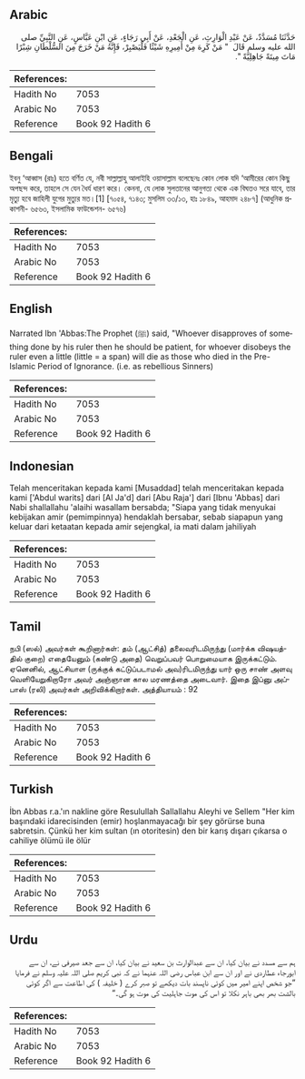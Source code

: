 ## Arabic


<div dir="rtl" lang="ar" style={{fontSize:'larger',backgroundColor:'#f8f9fa',padding:20}}>
حَدَّثَنَا مُسَدَّدٌ، عَنْ عَبْدِ الْوَارِثِ، عَنِ الْجَعْدِ، عَنْ أَبِي رَجَاءٍ، عَنِ ابْنِ عَبَّاسٍ، عَنِ النَّبِيِّ صلى الله عليه وسلم قَالَ ‏ "‏ مَنْ كَرِهَ مِنْ أَمِيرِهِ شَيْئًا فَلْيَصْبِرْ، فَإِنَّهُ مَنْ خَرَجَ مِنَ السُّلْطَانِ شِبْرًا مَاتَ مِيتَةً جَاهِلِيَّةً ‏"‏‏.‏
</div>
<div style={{backgroundColor:'#f8f9fa',padding:20, marginBottom: 10}}><table> <thead> <tr> <th>References:</th> <th></th> </tr> </thead> <tbody><tr><td>Hadith No</td><td>7053</td></tr><tr><td>Arabic No</td><td>7053</td></tr><tr><td>Reference</td><td>Book 92 Hadith 6</td></tr></tbody></table></div>

## Bengali


<div dir="ltr" lang="bn" style={{fontSize:'larger',backgroundColor:'#f8f9fa',padding:20}}>
ইবনু ‘আব্বাস (রাঃ) হতে বর্ণিত যে, নবী সাল্লাল্লাহু আলাইহি ওয়াসাল্লাম বলেছেনঃ কোন লোক যদি ‘আমীরের কোন কিছু অপছন্দ করে, তাহলে সে যেন ধৈর্য ধারণ করে। কেননা, যে লোক সুলতানের আনুগত্য থেকে এক বিঘতও সরে যাবে, তার মৃত্যু হবে জাহিলী যুগের মুত্যুর মত।[1] [৭০৫৪, ৭১৪৩; মুসলিম ৩৩/১৩, হাঃ ১৮৪৯, আহমাদ ২৪৮৭] (আধুনিক প্রকাশনী- ৬৫৬৩, ইসলামিক ফাউন্ডেশন- ৬৫৭৬)
</div>
<div style={{backgroundColor:'#f8f9fa',padding:20, marginBottom: 10}}><table> <thead> <tr> <th>References:</th> <th></th> </tr> </thead> <tbody><tr><td>Hadith No</td><td>7053</td></tr><tr><td>Arabic No</td><td>7053</td></tr><tr><td>Reference</td><td>Book 92 Hadith 6</td></tr></tbody></table></div>

## English


<div dir="ltr" lang="en" style={{fontSize:'larger',backgroundColor:'#f8f9fa',padding:20}}>
Narrated Ibn 'Abbas:The Prophet (ﷺ) said, "Whoever disapproves of something done by his ruler then he should be patient, for whoever disobeys the ruler even a little (little = a span) will die as those who died in the Pre-lslamic Period of Ignorance. (i.e. as rebellious Sinners)
</div>
<div style={{backgroundColor:'#f8f9fa',padding:20, marginBottom: 10}}><table> <thead> <tr> <th>References:</th> <th></th> </tr> </thead> <tbody><tr><td>Hadith No</td><td>7053</td></tr><tr><td>Arabic No</td><td>7053</td></tr><tr><td>Reference</td><td>Book 92 Hadith 6</td></tr></tbody></table></div>

## Indonesian


<div dir="ltr" lang="id" style={{fontSize:'larger',backgroundColor:'#f8f9fa',padding:20}}>
Telah menceritakan kepada kami [Musaddad] telah menceritakan kepada kami ['Abdul warits] dari [Al Ja'd] dari [Abu Raja'] dari [Ibnu 'Abbas] dari Nabi shallallahu 'alaihi wasallam bersabda; "Siapa yang tidak menyukai kebijakan amir (pemimpinnya) hendaklah bersabar, sebab siapapun yang keluar dari ketaatan kepada amir sejengkal, ia mati dalam jahiliyah
</div>
<div style={{backgroundColor:'#f8f9fa',padding:20, marginBottom: 10}}><table> <thead> <tr> <th>References:</th> <th></th> </tr> </thead> <tbody><tr><td>Hadith No</td><td>7053</td></tr><tr><td>Arabic No</td><td>7053</td></tr><tr><td>Reference</td><td>Book 92 Hadith 6</td></tr></tbody></table></div>

## Tamil


<div dir="ltr" lang="ta" style={{fontSize:'larger',backgroundColor:'#f8f9fa',padding:20}}>
நபி (ஸல்) அவர்கள் கூறினார்கள்: தம் (ஆட்சித்) தலைவரிடமிருந்து (மார்க்க விஷயத்தில் குறை) எதையேனும் (கண்டு அதை) வெறுப்பவர் பொறுமையாக இருக்கட்டும். ஏனெனில், ஆட்சியாள (ருக்குக் கட்டுப்படாமல் அவ)ரிடமிருந்து யார் ஒரு சாண் அளவு வெளியேறுகிறாரோ அவர் அஞ்ஞான கால மரணத்தை அடைவார். இதை இப்னு அப்பாஸ் (ரலி) அவர்கள் அறிவிக்கிறார்கள். அத்தியாயம் : 92
</div>
<div style={{backgroundColor:'#f8f9fa',padding:20, marginBottom: 10}}><table> <thead> <tr> <th>References:</th> <th></th> </tr> </thead> <tbody><tr><td>Hadith No</td><td>7053</td></tr><tr><td>Arabic No</td><td>7053</td></tr><tr><td>Reference</td><td>Book 92 Hadith 6</td></tr></tbody></table></div>

## Turkish


<div dir="ltr" lang="tr" style={{fontSize:'larger',backgroundColor:'#f8f9fa',padding:20}}>
İbn Abbas r.a.'ın nakline göre Resulullah Sallallahu Aleyhi ve Sellem "Her kim başındaki idarecisinden (emir) hoşlanmayacağı bir şey görürse buna sabretsin. Çünkü her kim sultan (ın otoritesin) den bir karış dışarı çıkarsa o cahiliye ölümü ile ölür
</div>
<div style={{backgroundColor:'#f8f9fa',padding:20, marginBottom: 10}}><table> <thead> <tr> <th>References:</th> <th></th> </tr> </thead> <tbody><tr><td>Hadith No</td><td>7053</td></tr><tr><td>Arabic No</td><td>7053</td></tr><tr><td>Reference</td><td>Book 92 Hadith 6</td></tr></tbody></table></div>

## Urdu


<div dir="rtl" lang="ur" style={{fontSize:'larger',backgroundColor:'#f8f9fa',padding:20}}>
ہم سے مسدد نے بیان کیا، ان سے عبدالوارث بن سعید نے بیان کیا، ان سے جعد صیرفی نے، ان سے ابورجاء عطاردی نے اور ان سے ابن عباس رضی اللہ عنہما نے کہ نبی کریم صلی اللہ علیہ وسلم نے فرمایا ”جو شخص اپنے امیر میں کوئی ناپسند بات دیکھے تو صبر کرے ( خلیفہ ) کی اطاعت سے اگر کوئی بالشت بھر بھی باہر نکلا تو اس کی موت جاہلیت کی موت ہو گی۔“
</div>
<div style={{backgroundColor:'#f8f9fa',padding:20, marginBottom: 10}}><table> <thead> <tr> <th>References:</th> <th></th> </tr> </thead> <tbody><tr><td>Hadith No</td><td>7053</td></tr><tr><td>Arabic No</td><td>7053</td></tr><tr><td>Reference</td><td>Book 92 Hadith 6</td></tr></tbody></table></div>